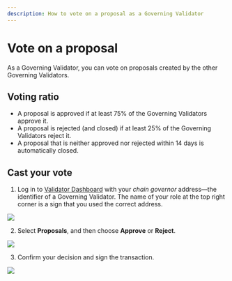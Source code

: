 ```yaml
---
description: How to vote on a proposal as a Governing Validator
---
```



# Vote on a proposal
As a Governing Validator, you can vote on proposals created by the other Governing Validators.

## Voting ratio
* A proposal is approved if at least 75% of the Governing Validators approve it.
* A proposal is rejected (and closed) if at least 25% of the Governing Validators reject it.
* A proposal that is neither approved nor rejected within 14 days is automatically closed.

## Cast your vote
1. Log in to [Validator Dashboard](https://validator.roninchain.com)
with your *chain governor* address—the identifier of a Governing Validator.
The name of your role at the top right corner is a sign that
you used the correct address.
<img src={stepOne} width={1280} />

2. Select **Proposals**, and then choose **Approve** or **Reject**.
<img src={stepTwo} width={1280} />

3. Confirm your decision and sign the transaction.
<img src={stepThree} width={400} />
